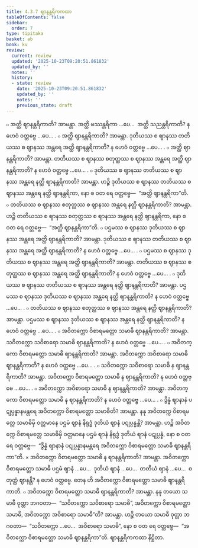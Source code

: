 ```yaml
---
title: 4.3.7 ဈာနန္တရိကကထာ
tableOfContents: false
sidebar:
  order: 7
type: tipitaka
basket: ab
book: kv
review:
  current: review
  updated: '2025-10-23T09:20:51.861832'
  updated_by: ''
  notes: ''
  history:
  - state: review
    date: '2025-10-23T09:20:51.861832'
    updated_by: ''
    notes: ''
    previous_state: draft
---
```



<ReviewStatus review={frontmatter.review} showDetails={true} />

<HypothesisAnnotation frontmatter={frontmatter} />

<DynamicBreadcrumb />

<Division number="817" book="kv" e="ch" v="32" p="412">

<Paragraph number="2552" book="kv">
๐ အတ္ထိ ဈာနန္တရိကာတိ? အာမန္တာ. အတ္ထိ ဖဿန္တရိကာ …ပေ…  အတ္ထိ သညန္တရိကာတိ? န ဟေဝံ ဝတ္တဗ္ဗေ …ပေ… .
</Paragraph>

<Paragraph number="2553" book="kv">
๐ အတ္ထိ ဈာနန္တရိကာတိ? အာမန္တာ. ဒုတိယဿ စ ဈာနဿ တတိယဿ စ ဈာနဿ အန္တရေ အတ္ထိ ဈာနန္တရိကာတိ? န ဟေဝံ ဝတ္တဗ္ဗေ …ပေ… .
</Paragraph>

<Paragraph number="2554" book="kv">
๐ အတ္ထိ ဈာနန္တရိကာတိ? အာမန္တာ. တတိယဿ စ ဈာနဿ စတုတ္ထဿ စ ဈာနဿ အန္တရေ အတ္ထိ ဈာနန္တရိကာတိ? န ဟေဝံ ဝတ္တဗ္ဗေ …ပေ… .
</Paragraph>

<Paragraph number="2555" book="kv">
๐ ဒုတိယဿ စ ဈာနဿ တတိယဿ စ ဈာနဿ အန္တရေ နတ္ထိ ဈာနန္တရိကာတိ? အာမန္တာ. ဟဉ္စိ ဒုတိယဿ စ ဈာနဿ တတိယဿ စ ဈာနဿ အန္တရေ နတ္ထိ ဈာနန္တရိကာ, နော စ ဝတ ရေ ဝတ္တဗ္ဗေ—  “အတ္ထိ ဈာနန္တရိကာ”တိ.
</Paragraph>

<Paragraph number="2556" book="kv">
๐ တတိယဿ စ ဈာနဿ စတုတ္ထဿ စ ဈာနဿ အန္တရေ နတ္ထိ ဈာနန္တရိကာတိ? အာမန္တာ. ဟဉ္စိ တတိယဿ စ ဈာနဿ စတုတ္ထဿ စ ဈာနဿ အန္တရေ နတ္ထိ ဈာနန္တရိကာ, နော စ ဝတ ရေ ဝတ္တဗ္ဗေ—  “အတ္ထိ ဈာနန္တရိကာ”တိ.
</Paragraph>

</Division>
<Division number="818" book="kv" e="ch" v="32" p="413">

<Paragraph number="2557" book="kv">
๐ ပဌမဿ စ ဈာနဿ ဒုတိယဿ စ ဈာနဿ အန္တရေ အတ္ထိ ဈာနန္တရိကာတိ? အာမန္တာ. ဒုတိယဿ စ ဈာနဿ တတိယဿ စ ဈာနဿ အန္တရေ အတ္ထိ ဈာနန္တရိကာတိ? န ဟေဝံ ဝတ္တဗ္ဗေ …ပေ… .
</Paragraph>

<Paragraph number="2558" book="kv">
๐ ပဌမဿ စ ဈာနဿ ဒုတိယဿ စ ဈာနဿ အန္တရေ အတ္ထိ ဈာနန္တရိကာတိ? အာမန္တာ. တတိယဿ စ ဈာနဿ စတုတ္ထဿ စ ဈာနဿ အန္တရေ အတ္ထိ ဈာနန္တရိကာတိ? န ဟေဝံ ဝတ္တဗ္ဗေ …ပေ… .
</Paragraph>

<Paragraph number="2559" book="kv">
๐ ဒုတိယဿ စ ဈာနဿ တတိယဿ စ ဈာနဿ အန္တရေ နတ္ထိ ဈာနန္တရိကာတိ? အာမန္တာ. ပဌမဿ စ ဈာနဿ ဒုတိယဿ စ ဈာနဿ အန္တရေ နတ္ထိ ဈာနန္တရိကာတိ? န ဟေဝံ ဝတ္တဗ္ဗေ …ပေ… .
</Paragraph>

<Paragraph number="2560" book="kv">
๐ တတိယဿ စ ဈာနဿ စတုတ္ထဿ စ ဈာနဿ အန္တရေ နတ္ထိ ဈာနန္တရိကာတိ? အာမန္တာ. ပဌမဿ စ ဈာနဿ ဒုတိယဿ စ ဈာနဿ အန္တရေ နတ္ထိ ဈာနန္တရိကာတိ? န ဟေဝံ ဝတ္တဗ္ဗေ …ပေ… .
</Paragraph>

</Division>
<Division number="819" book="kv" e="ch" v="32" p="413">

<Paragraph number="2561" book="kv">
๐ အဝိတက္ကော ဝိစာရမတ္တော သမာဓိ ဈာနန္တရိကာတိ? အာမန္တာ. သဝိတက္ကော သဝိစာရော သမာဓိ ဈာနန္တရိကာတိ? န ဟေဝံ ဝတ္တဗ္ဗေ …ပေ… .
</Paragraph>

<Paragraph number="2562" book="kv">
๐ အဝိတက္ကော ဝိစာရမတ္တော သမာဓိ ဈာနန္တရိကာတိ? အာမန္တာ. အဝိတက္ကော အဝိစာရော သမာဓိ ဈာနန္တရိကာတိ? န ဟေဝံ ဝတ္တဗ္ဗေ …ပေ… .
</Paragraph>

<Paragraph number="2563" book="kv">
๐ သဝိတက္ကော သဝိစာရော သမာဓိ န ဈာနန္တရိကာတိ? အာမန္တာ. အဝိတက္ကော ဝိစာရမတ္တော သမာဓိ န ဈာနန္တရိကာတိ? န ဟေဝံ ဝတ္တဗ္ဗေ …ပေ… .
</Paragraph>

<Paragraph number="2564" book="kv">
๐ အဝိတက္ကော အဝိစာရော သမာဓိ န ဈာနန္တရိကာတိ? အာမန္တာ. အဝိတက္ကော ဝိစာရမတ္တော သမာဓိ န ဈာနန္တရိကာတိ? န ဟေဝံ ဝတ္တဗ္ဗေ …ပေ… .
</Paragraph>

</Division>
<Division number="820" book="kv" e="ch" v="32" p="413">

<Paragraph number="2565" book="kv">
๐ ဒွိန္နံ ဈာနာနံ ပဋုပ္ပန္နာနမန္တရေ အဝိတက္ကော ဝိစာရမတ္တော သမာဓီတိ? အာမန္တာ. နနု အဝိတက္ကေ ဝိစာရမတ္တေ သမာဓိမှိ ဝတ္တမာနေ ပဌမံ ဈာနံ နိရုဒ္ဓံ ဒုတိယံ ဈာနံ ပဋုပ္ပန္နန္တိ? အာမန္တာ. ဟဉ္စိ အဝိတက္ကေ ဝိစာရမတ္တေ သမာဓိမှိ ဝတ္တမာနေ ပဌမံ ဈာနံ နိရုဒ္ဓံ ဒုတိယံ ဈာနံ ပဋုပ္ပန္နံ, နော စ ဝတ ရေ ဝတ္တဗ္ဗေ—  “ဒွိန္နံ ဈာနာနံ ပဋုပ္ပန္နာနမန္တရေ အဝိတက္ကော ဝိစာရမတ္တော သမာဓိ ဈာနန္တရိကာ”တိ.
</Paragraph>

</Division>
<Division number="821" book="kv" e="ch" v="32" p="414">

<Paragraph number="2566" book="kv">
× အဝိတက္ကော ဝိစာရမတ္တော သမာဓိ န ဈာနန္တရိကာတိ? အာမန္တာ. အဝိတက္ကော ဝိစာရမတ္တော သမာဓိ ပဌမံ ဈာနံ …ပေ…  ဒုတိယံ ဈာနံ …ပေ…  တတိယံ ဈာနံ …ပေ…  စတုတ္ထံ ဈာနန္တိ? န ဟေဝံ ဝတ္တဗ္ဗေ. တေန ဟိ အဝိတက္ကော ဝိစာရမတ္တော သမာဓိ ဈာနန္တရိကာတိ.
</Paragraph>

</Division>
<Division number="822" book="kv" e="ch" v="32" p="414">

<Paragraph number="2567" book="kv">
๐ အဝိတက္ကော ဝိစာရမတ္တော သမာဓိ ဈာနန္တရိကာတိ? အာမန္တာ. နနု တယော သမာဓီ ဝုတ္တာ ဘဂဝတာ—  “သဝိတက္ကော သဝိစာရော သမာဓိ”, အဝိတက္ကော ဝိစာရမတ္တော သမာဓိ, အဝိတက္ကော အဝိစာရော သမာဓီ”တိ? အာမန္တာ. ဟဉ္စိ တယော သမာဓီ ဝုတ္တာ ဘဂဝတာ—  “သဝိတက္ကော …ပေ…  အဝိစာရော သမာဓိ”, နော စ ဝတ ရေ ဝတ္တဗ္ဗေ—  “အဝိတက္ကော ဝိစာရမတ္တော သမာဓိ ဈာနန္တရိကာ”တိ.

</Paragraph>
</Division>

<Paragraph number="2568" type="center" book="kv">
ဈာနန္တရိကကထာ နိဋ္ဌိတာ.
</Paragraph>
